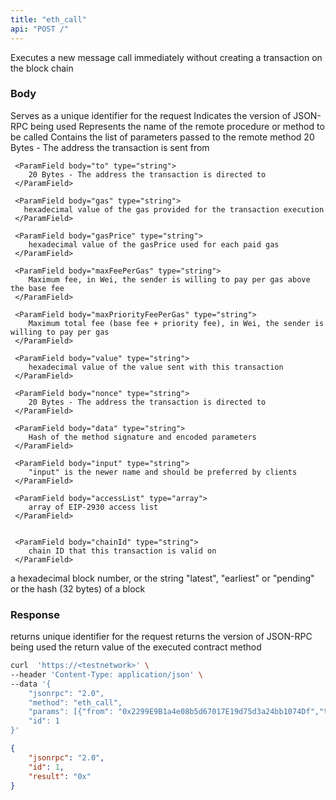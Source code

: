 ```yaml
---
title: "eth_call"
api: "POST /"
---
```


Executes a new message call immediately without creating a transaction on the block chain



### Body

<ParamField body="id" type="number" placeholder="1">
  Serves as a unique identifier for the request
</ParamField>

<ParamField body="jsonrpc" type="string" placeholder="2.0">
  Indicates the version of JSON-RPC being used
</ParamField>

<ParamField body="method" type="string" placeholder="eth_call">
  Represents the name of the remote procedure or method to be called
</ParamField>

<ParamField body="params" type="array">
  Contains the list of parameters passed to the remote method

  <Expandable title="TRANSACTION CALL ARGS">
     <ParamField body="from" type="string">
        20 Bytes - The address the transaction is sent from
     </ParamField>

     <ParamField body="to" type="string">
        20 Bytes - The address the transaction is directed to
     </ParamField>

     <ParamField body="gas" type="string">
       hexadecimal value of the gas provided for the transaction execution
     </ParamField>

     <ParamField body="gasPrice" type="string">
        hexadecimal value of the gasPrice used for each paid gas
     </ParamField>

     <ParamField body="maxFeePerGas" type="string">
        Maximum fee, in Wei, the sender is willing to pay per gas above the base fee
     </ParamField>

     <ParamField body="maxPriorityFeePerGas" type="string">
        Maximum total fee (base fee + priority fee), in Wei, the sender is willing to pay per gas
     </ParamField>

     <ParamField body="value" type="string">
        hexadecimal value of the value sent with this transaction
     </ParamField>

     <ParamField body="nonce" type="string">
        20 Bytes - The address the transaction is directed to
     </ParamField>

     <ParamField body="data" type="string">
        Hash of the method signature and encoded parameters
     </ParamField>

     <ParamField body="input" type="string">
        "input" is the newer name and should be preferred by clients
     </ParamField>

     <ParamField body="accessList" type="array">
        array of EIP-2930 access list
     </ParamField>


     <ParamField body="chainId" type="string">
        chain ID that this transaction is valid on
     </ParamField>


  </Expandable>

   <Expandable title="Block">
        <ParamField body="Block" type="string">
        a hexadecimal block number, or the string "latest", "earliest" or "pending" or the hash (32 bytes) of a block
     </ParamField>
   </Expandable>
</ParamField>

### Response

<ResponseField name="id" type="number">
  returns unique identifier for the request 
</ResponseField>

<ResponseField name="jsonrpc" type="string">
  returns the version of JSON-RPC being used
</ResponseField>

<ResponseField name="Return VALUE" type="string">
  the return value of the executed contract method
</ResponseField>

<RequestExample>

```bash Example Request
curl  'https://<testnetwork>' \
--header 'Content-Type: application/json' \
--data '{
    "jsonrpc": "2.0",
    "method": "eth_call",
    "params": [{"from": "0x2299E9B1a4e08b5d67017E19d75d3a24bb1074Df","to": "0xc7f999b83af6df9e67d0a37ee7e900bf38b3d013","value": "0x5f5e100"}, "latest"],
    "id": 1
}'
```

</RequestExample>

<ResponseExample>

```json Response
{
    "jsonrpc": "2.0",
    "id": 1,
    "result": "0x"
}
```

</ResponseExample>